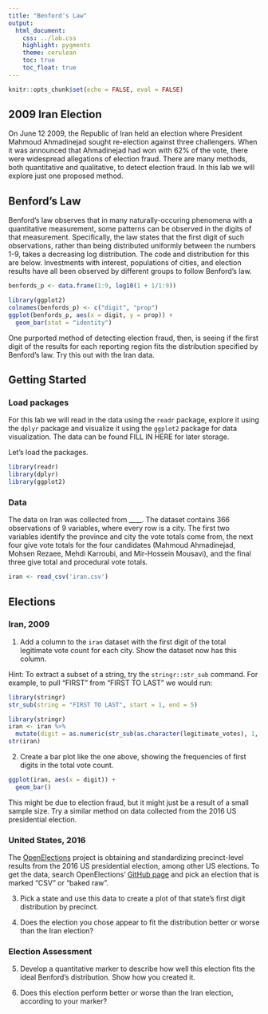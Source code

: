 ```yaml
---
title: "Benford's Law"
output:
  html_document:
    css: ../lab.css
    highlight: pygments
    theme: cerulean
    toc: true
    toc_float: true
---
```



```r
knitr::opts_chunk$set(echo = FALSE, eval = FALSE)
```

## 2009 Iran Election

On June 12 2009, the Republic of Iran held an election where President Mahmoud Ahmadinejad sought re-election against three challengers. When it was announced that Ahmadinejad had won with 62% of the vote, there were widespread allegations of election fraud.
There are many methods, both quantitative and qualitative, to detect election fraud. In this lab we will explore just one proposed method.

## Benford's Law

Benford's law observes that in many naturally-occuring phenomena with a quantitative measurement, some patterns can be observed in the digits of that measurement. Specifically, the law states that the first digit of such observations, rather than being distributed uniformly between the numbers 1-9, takes a decreasing log distribution. The code and distribution for this are below. Investments with interest, populations of cities, and election results have all been observed by different groups to follow Benford's law.

```r
benfords_p <- data.frame(1:9, log10(1 + 1/1:9))
```

```r
library(ggplot2)
colnames(benfords_p) <- c("digit", "prop")
ggplot(benfords_p, aes(x = digit, y = prop)) +
  geom_bar(stat = "identity")
```

One purported method of detecting election fraud, then, is seeing if the first digit of the results for each reporting region fits the distribution specified by Benford's law. Try this out with the Iran data.

## Getting Started

### Load packages

For this lab we will read in the data using the `readr` package, explore it using the `dplyr` package and visualize it using the `ggplot2` package for data visualization. The data can be found FILL IN HERE for later storage.

Let's load the packages.

```r
library(readr)
library(dplyr)
library(ggplot2)
```

### Data

The data on Iran was collected from ____. The dataset contains 366 observations of 9 variables, where every row is a city. The first two variables identify the province and city the vote totals come from, the next four give vote totals for the four candidates (Mahmoud Ahmadinejad, Mohsen Rezaee, Mehdi Karroubi, and Mir-Hossein Mousavi), and the final three give total and procedural vote totals. 

```r
iran <- read_csv('iran.csv')
```

## Elections

### Iran, 2009

1.  Add a column to the `iran` dataset with the first digit of the total legitimate vote count for each city. Show the dataset now has this column.


Hint: To extract a subset of a string, try the `stringr::str_sub` command. For example, to pull "FIRST" from "FIRST TO LAST" we would run:

```r
library(stringr)
str_sub(string = "FIRST TO LAST", start = 1, end = 5)
```

```r
library(stringr)
iran <- iran %>%
  mutate(digit = as.numeric(str_sub(as.character(legitimate_votes), 1, 1)))
str(iran)
```

2.  Create a bar plot like the one above, showing the frequencies of first digits in the total vote count.

```r
ggplot(iran, aes(x = digit)) +
  geom_bar()
```

This might be due to election fraud, but it might just be a result of a small sample size. Try a similar method on data collected from the 2016 US presidential election.


### United States, 2016

The [OpenElections](http://www.openelections.net) project is obtaining and standardizing precinct-level results from the 2016 US presidential election, among other US elections. To get the data, search OpenElections' [GitHub page](https://github.com/openelections/tracker/blob/master/state_status_2016.csv) and pick an election that is marked "CSV" or "baked raw".

3. Pick a state and use this data to create a plot of that state's first digit distribution by precinct.

4. Does the election you chose appear to fit the distribution better or worse than the Iran election?

### Election Assessment

5. Develop a quantitative marker to describe how well this election fits the ideal Benford's distribution. Show how you created it.

6. Does this election perform better or worse than the Iran election, according to your marker?
